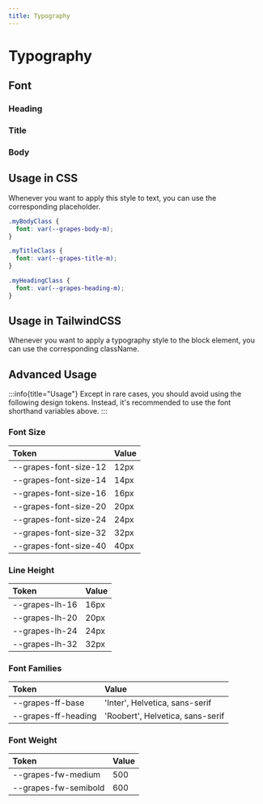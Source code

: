 ```yaml
---
title: Typography
---
```



# Typography

## Font

### Heading

<TypographyTokens tokens={headingTokens} />

### Title

<TypographyTokens tokens={titleTokens} />

### Body

<TypographyTokens tokens={bodyTokens} />

## Usage in CSS

Whenever you want to apply this style to text, you can use the corresponding placeholder.

```css
.myBodyClass {
  font: var(--grapes-body-m);
}

.myTitleClass {
  font: var(--grapes-title-m);
}

.myHeadingClass {
  font: var(--grapes-heading-m);
}
```

## Usage in TailwindCSS

Whenever you want to apply a typography style to the block element, you can use the corresponding className.

<TypographyTailwind />

## Advanced Usage

:::info{title="Usage"}
Except in rare cases, you should avoid using the following design tokens.
Instead, it's recommended to use the font shorthand variables above.
:::

### Font Size

| Token                 | Value |
| :-------------------- | :---- |
| --grapes-font-size-12 | 12px  |
| --grapes-font-size-14 | 14px  |
| --grapes-font-size-16 | 16px  |
| --grapes-font-size-20 | 20px  |
| --grapes-font-size-24 | 24px  |
| --grapes-font-size-32 | 32px  |
| --grapes-font-size-40 | 40px  |

### Line Height

| Token          | Value |
| :------------- | :---- |
| --grapes-lh-16 | 16px  |
| --grapes-lh-20 | 20px  |
| --grapes-lh-24 | 24px  |
| --grapes-lh-32 | 32px  |

### Font Families

| Token               | Value                            |
| :------------------ | :------------------------------- |
| --grapes-ff-base    | 'Inter', Helvetica, sans-serif   |
| --grapes-ff-heading | 'Roobert', Helvetica, sans-serif |

### Font Weight

| Token                | Value |
| :------------------- | :---- |
| --grapes-fw-medium   | 500   |
| --grapes-fw-semibold | 600   |
